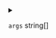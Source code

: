
<details>
<summary>

`args`  <span class="config-field-type">string[]</span> 

</summary>

Args are optional and if defined, command is not executed within a shell
and rather directly.

</details>
